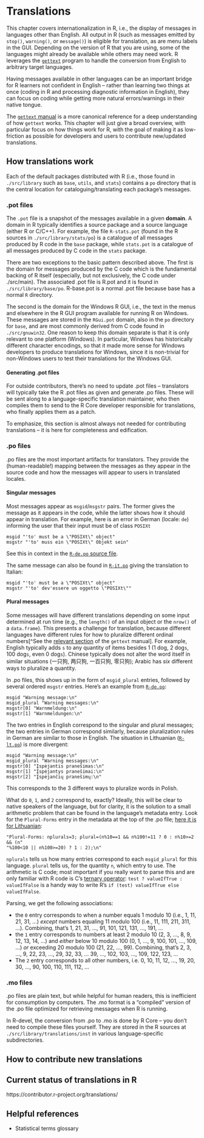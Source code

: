 # Translations

This chapter covers internationalization in R, i.e., the display of messages in languages other than English. All
output in R (such as messages emitted by `stop()`, `warning()`, or `message()`) is eligible for translation, as
are menu labels in the GUI. Depending on the version of R that you are using, some of the languages might already
be available while others may need work. R leverages the [`gettext`](https://www.gnu.org/software/gettext/) program
to handle the conversion from English to arbitrary target languages.

Having messages available in other languages can be an important bridge for R learners not confident in English --
rather than learning two things at once (coding in R and processing diagnostic information in English), they can
focus on coding while getting more natural errors/warnings in their native tongue.

The [`gettext` manual](https://www.gnu.org/software/gettext/manual/index.html) is a more canonical reference for a
deep understanding of how `gettext` works. This chapter will just give a broad overview, with particular focus on
how things work for R, with the goal of making it as low-friction as possible for developers and users to contribute
new/updated translations.

## How translations work

Each of the default packages distributed with R (i.e., those found in `./src/library` such as `base`, `utils`,
and `stats`) contains a `po` directory that is the central location for cataloguing/translating each package's
messages.

### .pot files

The `.pot` file is a snapshot of the messages available in a given **domain**. A domain in R typically identifies
a source package and a source language (either R or C/C++). For example, the file `R-stats.pot`
(found in the R sources in `./src/library/stats/po`) is a catalogue of all messages produced by R code in the
`base` package, while `stats.pot` is a catalogue of all messages produced by C code in the `stats` package.

There are two exceptions to the basic pattern described above. The first is the domain for messages produced by
the C code which is the fundamental backing of R itself (especially, but not exclusively, the C code under
./src/main). The associated .pot file is R.pot and it is found in `./src/library/base/po`. R-base.pot is a
normal .pot file because base has a normal `R` directory.

The second is the domain for the Windows R GUI, i.e., the text in the menus and elsewhere in the R GUI program
available for running R on Windows. These messages are stored in the `RGui.pot` domain, also in the `po`
directory for `base`, and are most commonly derived from C code found in `./src/gnuwin32`. One reason to keep
this domain separate is that it is only relevant to one platform (Windows). In particular, Windows has historically
different character encodings, so that it made more sense for Windows developers to produce translations
for Windows, since it is non-trivial for non-Windows users to test their translations for the Windows GUI.

#### Generating .pot files

For outside contributors, there's no need to update .pot files -- translators will typically take the R .pot files
as given and generate .po files. These will be sent along to a language-specific translation maintainer, who then
compiles them to send to the R Core developer responsible for translations, who finally applies them as a patch.

To emphasize, this section is almost always not needed for contributing translations -- it is here for
completeness and edification.

### .po files

.po files are the most important artifacts for translators. They provide the (human-readable!) mapping between
the messages as they appear in the source code and how the messages will appear to users in translated locales.

#### Singular messages

Most messages appear as `msgid`/`msgstr` pairs. The former gives the message as it appears in the code, while the
latter shows how it should appear in translation. For example, here is an error in German (locale: `de`) informing
the user that their input must be of class `POSIXt`

```
msgid "'to' must be a \"POSIXt\" object"
msgstr "'to' muss ein \"POSIXt\" Objekt sein"
```

See this in context in the [`R-de.po` source file](https://github.com/r-devel/r-svn/blob/c715d61cb74b3fee2d035faed9b258e86e420b75/src/library/base/po/R-de.po#L537-L538).

The same message can also be found in
[`R-it.po`](https://github.com/r-devel/r-svn/blob/c715d61cb74b3fee2d035faed9b258e86e420b75/src/library/base/po/R-it.po#L532-L533)
giving the translation to Italian:

```
msgid "'to' must be a \"POSIXt\" object"
msgstr "'to' dev'essere un oggetto \"POSIXt\""
```

#### Plural messages

Some messages will have different translations depending on some input determined at run time (e.g., the `length()` of
an input object or the `nrow()` of a `data.frame`). This presents a challenge for translation, because different languages
have different rules for how to pluralize different ordinal
numbers[^See the [relevant section](https://www.gnu.org/software/gettext/manual/html_node/Plural-forms.html) of the `gettext` manual].
For example, English typically adds `s` to any quantity of items besides 1 (1 dog, 2 dog`s`, 100 dog`s`, even 0 dog`s`).
Chinese typically does not alter the word itself in similar situations (一只狗, 两只狗, 一百只狗, 零只狗); Arabic has _six_
different ways to pluralize a quantity.

In .po files, this shows up in the form of `msgid_plural` entries, followed by several ordered `msgstr` entries. Here's an example from
[`R-de.po`](https://github.com/r-devel/r-svn/blob/c715d61cb74b3fee2d035faed9b258e86e420b75/src/library/base/po/R-de.po#L2015-L2018):

```
msgid "Warning message:\n"
msgid_plural "Warning messages:\n"
msgstr[0] "Warnmeldung:\n"
msgstr[1] "Warnmeldungen:\n"
```

The two entries in English correspond to the singular and plural messages; the two entries in German correspond similarly, because
pluralization rules in German are similar to those in English. The situation in Lithuanian
([`R-lt.po`](https://github.com/r-devel/r-svn/blob/c715d61cb74b3fee2d035faed9b258e86e420b75/src/library/base/po/R-lt.po#L1999-L2003))
is more divergent:

```
msgid "Warning message:\n"
msgid_plural "Warning messages:\n"
msgstr[0] "Įspėjantis pranešimas:\n"
msgstr[1] "Įspėjantys pranešimai:\n"
msgstr[2] "Įspėjančių pranešimų:\n"
```

This corresponds to the 3 different ways to pluralize words in Polish.

What do `0`, `1`, and `2` correspond to, exactly? Ideally, this will be clear to native speakers of the language, but for
clarity, it is the solution to a small arithmetic problem that can be found in the language's metadata entry. Look for the
`Plural-Forms` entry in the metadata at the top of the .po file;
[here it is for Lithuanian](https://github.com/r-devel/r-svn/blob/c715d61cb74b3fee2d035faed9b258e86e420b75/src/library/base/po/R-lt.po#L18-L19):

```
"Plural-Forms: nplurals=3; plural=(n%10==1 && n%100!=11 ? 0 : n%10>=2 && (n"
"%100<10 || n%100>=20) ? 1 : 2);\n"
```

`nplurals` tells us how many entries correspond to each `msgid_plural` for this language. `plural` tells us, for the
quantity `n`, which entry to use. The arithmetic is C code; most important if you really want to parse this and are only
familiar with R code is C's [ternary operator](https://en.wikipedia.org/wiki/%3F:): `test ? valueIfTrue : valueIfFalse`
is a handy way to write R's `if (test) valueIfTrue else valueIfFalse`.

Parsing, we get the following associations:

 - the `0` entry corresponds to when a number equals 1 modulo 10 (i.e., 1, 11, 21, 31, ...) _except_ numbers equaling
   11 modulo 100 (i.e., 11, 111, 211, 311, ...). Combining, that's 1, 21, 31, ..., 91, 101, 121, 131, ..., 191, ...
 - the `1` entry corresponds to numbers at least 2 modulo 10 (2, 3, ..., 8, 9, 12, 13, 14, ...) and _either_
   below 10 modulo 100 (0, 1, ..., 9, 100, 101, ..., 109, ...) _or_ exceeding 20 modulo 100 (21, 22, ..., 99). Combining,
   that's 2, 3, ..., 9, 22, 23, ..., 29, 32, 33, ... 39, ..., 102, 103, ..., 109, 122, 123, ...
 - The `2` entry corresponds to all other numbers, i.e. 0, 10, 11, 12, ..., 19, 20, 30, ..., 90, 100, 110, 111, 112, ...

<!-- TODO(michaelchirico): How to discover a new `nplurals/plural`. -->
<!-- TODO(michaelchirico): sprintf templates (`%s`) and redirections (`%1$s`) -->
<!-- TODO(michaelchirico): fuzzy translations -->

### .mo files

.po files are plain text, but while helpful for human readers, this is inefficient for consumption by computers.
The .mo format is a "compiled" version of the .po file optimized for retrieving messages when R is running.

In R-devel, the conversion from .po to .mo is done by R Core -- you don't need to compile these files yourself.
They are stored in the R sources at `./src/library/translations/inst` in various language-specific subdirectories.

## How to contribute new translations

<!-- TODO(michaelchirico): Creating and editing .po files, testing the translations worked, **encoding**, translation teams, release schedule -->

## Current status of translations in R

https://contributor.r-project.org/translations/

## Helpful references

 - Statistical terms glossary
